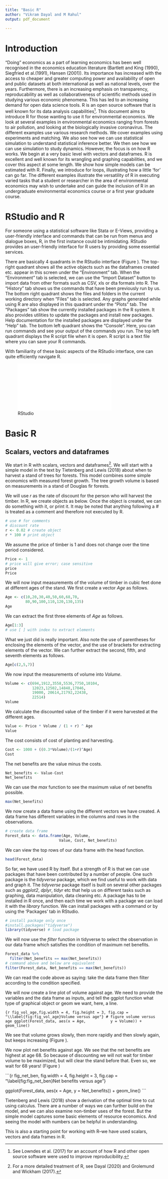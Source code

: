```yaml
---
title: "Basic R"
author: "Vikram Dayal and M Rahul"
output: pdf_document
 
---
```


# Introduction


"Doing" economics as a part of learning economics has been well recognised in the economics education literature (Bartlett and King (1990), Siegfried et al.(1991),  Hansen (2001)). Its importance has increased with the access to cheaper and greater computing power and availability of open and public datasets at both international as well as national levels, over the years. Furthermore, there is an increasing emphasis on transparency, reproducability as well as collaborativeness of scientific methods used in studying various economic phenomena. This has led to an increasing demand for open data science tools. R is an open source software that is well known for its data analysis capabilities^[See Lowndes et al. (2017) for an account of how R and other open source software were used to improve reproducibility.]. This document aims to introduce R for those wanting to use it for environmental economics. We look at several examples in environmental economics ranging from forests to air pollution, and looking at the biologically invasive coronavirus. The different examples use various research methods. We cover examples using experiments and matching. We also see how we can use statistical simulation to understand statistical inference better. We then see how we can use simulation to study dynamics. However, the focus is on how R works. We begin at a very basic level with vectors and dataframes. R is excellent and well known for its wrangling and graphing capabilities, and we cover this aspect at some length. We show how simple models can be estimated with R. Finally, we introduce for loops, illustrating how a little 'for' can go far. The different examples illustrate the versatility of R in executing varied tasks that a student or researcher in the area of environmental economics may wish to undertake and can guide the inclusion of R in an undergraduate environmental economics course or a first year graduate course.

# RStudio and R

For someone using a statistical software like Stata or E-Views, providing a user-friendly interface and commands that can be run from menus and dialogue  boxes, R, in the first instance could be intimidating. RStudio provides an user-friendly interface for R users by providing some essential services. 

There are basically 4 quadrants in the RStudio interface (Figure \ref{RStudio}). The top-right quadrant shows all the active objects such as the dataframes created etc. appear in this screen under the "Environment" tab. When the "Environment" tab is selected, we can use the "Import Dataset" button to import data from other formats such as CSV, xls or dta formats into R. The "History" tab shows us the commands that have been previously run by us. The bottom right quadrant shows the files and folders in the current working directory when "Files" tab is selected. Any graphs generated while using R are also displayed in this quadrant under the "Plots" tab. The "Packages" tab show the currently installed packages in the R system. It also provides utilities to update the packages and install new packages. Help documentation for the installed packages are displayed under the "Help" tab. The bottom left quadrant shows the "Console". Here, you can run commands and see your output of the commands you run. The top left quadrant displays the R script file when it is open. R script is a text file where you can save your R commands. 	

With familiarity of these basic aspects of the RStudio interface, one can quite efficiently navigate R.   

![RStudio \label{RStudio}](R_studio_screen.pdf)


# Basic R

## Scalars, vectors and dataframes

We start in R with scalars, vectors and dataframes^[For a more detailed treatment of R, see Dayal (2020) and Grolemund and Wickham (2017).]. We will start with a simple model in the text by Tietenberg and Lewis (2018) about when to harvest a stand of trees for forests. This model combines some simple economics with measured forest growth. The tree growth volume is based on measurements in a stand of Douglas fir forests. 

We will use *r* as the rate of discount for the person who will harvest the timber. In R, we create objects as below. Once the object is created, we can do something with it, or print it. It may be noted that anything following a *#* is treated as a comment and therefore not executed by R. 

```r
# use # for comments
# discount rate
r <- 0.02 # create object
r * 100 # print object
```

We assume the price of timber is 1 and does not change over the time period considered.


```r
Price <- 1
# price will give error; case sensitive
price
Price
```


We will now input measurements of the volume of timber in cubic feet done at different ages of the stand. We first create a vector *Age* as follows.

```r
Age <- c(10,20,30,40,50,60,68,70,
         80,90,100,110,120,130,135)
Age
```


We can extract the first three elements of *Age* as follows. 

```r
Age[1:3]
# use [ ] with index to extract elements
```


What we just did is really important. Also note the use of parentheses for enclosing the elements of the vector, and the use of brackets for extracting elements of the vector. We can further extract the second, fifth, and seventh elements as follows. 

```r
Age[c(2,5,7)]
```


We now input the measurements of volume into *Volume*.

```r
Volume <- c(694,1912,3558,5536,7750,10104,
            12023,12502,14848,17046,
            19000, 20614,21792,22438,
            22514)
Volume

```

We calculate the discounted value of the timber if it were harvested at the different ages.

```r
Value <- Price * Volume / (1 + r) ^ Age
Value
```



The cost consists of cost of planting and harvesting. 

```r
Cost <- 1000 + ((0.3*Volume)/(1+r)^Age)
Cost
```



The net benefits are the value minus the costs. 

```r
Net_benefits <- Value-Cost
Net_benefits
```


We can use the *max* function to see the maximum value of net benefits possible. 

```r
max(Net_benefits)
```


We now create a data frame using the different vectors we have created. A data frame has different variables in the columns and rows in the observations. 

```r
# create data frame
Forest_data <- data.frame(Age, Volume,
                        Value, Cost, Net_benefits)
```


We can view the top rows of our data frame with the head function. 


```r
head(Forest_data)
```

So far, we have used R by itself. But a strength of R is that we can use packages that have been contributed by a number of people. One such package is the *tidyverse* package, which we find useful to work with data and graph it. The *tidyverse* package itself is built on several other packages such as *ggplot2*, *dplyr*, *tidyr* etc that help us on different tasks such as graphing, data manipulation, data cleaning etc.  A package has to be installed in R once, and then each time we work with a package we can load it with the *library* function. We can install packages with a command or by using the 'Packages' tab in RStudio. 

```r
# install package only once
#install.packages("tidyverse")
library(tidyverse) # load package
```

We will now use the *filter* function in tidyverse to select the observation in our data frame which satisfies the condition of maximum net benefits. 

```r
Forest_data %>%
  filter(Net_benefits == max(Net_benefits))
# command above and below are equivalent
filter(Forest_data, Net_benefits == max(Net_benefits))
```



We can read the code above as saying: take the data frame then filter according to the condition specified. 

We will now create a line plot of volume against age. We need to provide the variables and the data frame as inputs, and tell the ggplot function what type of graphical object or geom we want, here, a line. 

```{r fig_vol_age,fig.width = 4, fig.height = 3, fig.cap = "\\label{fig:fig_vol_age}Volume versus age"}
# figure volume versus age
ggplot(Forest_data, aes(x = Age,
          y = Volume)) +
  geom_line()
```


We see that volume grows slowly, then more rapidly and then slowly again, but keeps increasing (Figure \ref{fig:fig_vol_age}). 

We now plot net benefits against age. We see that the net benefits are highest at age 68. So because of discounting we will not wait for timber volume to be maximized, but will clear the stand before that. Even so, we wait for 68 years! (Figure \ref{fig:fig_net_ben}) 

```{r fig_net_ben, fig.width = 4, fig.height = 3, fig.cap = "\\label{fig:fig_net_ben}Net benefits versus age"}

ggplot(Forest_data, aes(x = Age,
                y = Net_benefits)) +
  geom_line()
```


Tietenberg and Lewis (2018) show a derivation of the optimal time to cut using calculus. There are a number of ways we can further build on the model, and we can also examine non-timber uses of the forest. But the simple model captures some basic elements of resource economics. And seeing the model with numbers can be helpful in understanding. 

This is also a starting point for working with R--we have used scalars, vectors and data frames in R. 
